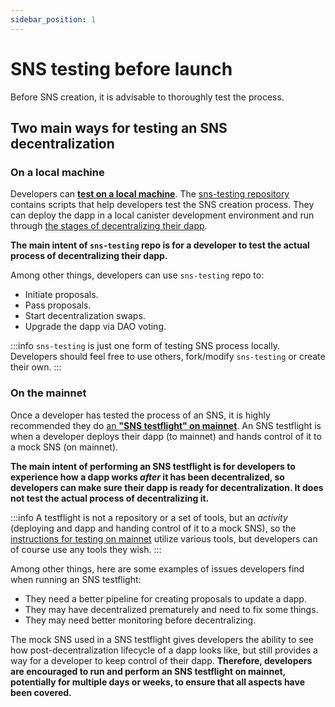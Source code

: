 ```yaml
---
sidebar_position: 1
---
```


# SNS testing before launch

Before SNS creation, it is advisable to thoroughly test the process.

## Two main ways for testing an SNS decentralization

### On a local machine

Developers can **[test on a local machine](./testing-locally.mdx)**. The [sns-testing repository](https://github.com/dfinity/sns-testing) contains scripts that help developers test the SNS creation process. They can deploy the dapp in a local canister development environment and run through [the stages of decentralizing their dapp](../launching/launch-summary-1proposal.mdx).

**The main intent of `sns-testing` repo is for a developer to test the actual process of decentralizing their dapp.**

Among other things, developers can use `sns-testing` repo to:
* Initiate proposals.
* Pass proposals.
* Start decentralization swaps.
* Upgrade the dapp via DAO voting.

:::info
`sns-testing` is just one form of testing SNS process locally. Developers should feel free to use others, fork/modify `sns-testing` or create their own.
:::


### On the mainnet

Once a developer has tested the process of an SNS, it is highly recommended they do [an **"SNS testflight" on mainnet**](./testing-on-mainnet.mdx). An SNS testflight is when a developer deploys their dapp (to mainnet) and hands control of it to a mock SNS (on mainnet).

**The main intent of performing an SNS testflight is for developers to experience how a dapp works *after* it has been decentralized, so developers can make sure their dapp is ready for decentralization. It does not test the actual process of decentralizing it.**

:::info
A testflight is not a repository or a set of tools, but an *activity* (deploying and dapp and handing control of it to a mock SNS), so the [instructions for testing on mainnet](./testing-on-mainnet.mdx) utilize various tools, but developers can of course use any tools they wish.
:::

Among other things, here are some examples of issues developers find when running an SNS testflight:
* They need a better pipeline for creating proposals to update a dapp.
* They may have decentralized prematurely and need to fix some things.
* They may need better monitoring before decentralizing.

The mock SNS used in a SNS testflight gives developers the ability to see how post-decentralization lifecycle of a dapp looks like, but still provides a way for a developer to keep control of their dapp. **Therefore, developers are encouraged to run and perform an SNS testflight on mainnet, potentially for multiple days or weeks, to ensure that all aspects have been covered.**
